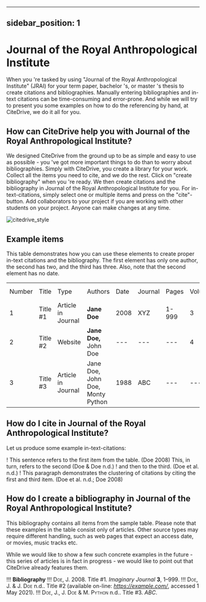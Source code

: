 
---
sidebar_position: 1
---

# Journal of the Royal Anthropological Institute

When you 're tasked by using "Journal of the Royal Anthropological Institute" (JRAI) for your term paper, bachelor 's, or master 's thesis to create citations and bibliographies.
Manually entering bibliographies and in-text citations can be time-consuming and error-prone. And while we will try to present you some examples on how to do the referencing by hand, at CiteDrive, we do it all for you.

<!---
## About  Journal of the Royal Anthropological Institute

* Title: Journal of the Royal Anthropological Institute
* Short Title (Id): JRAI)
* Authors: Journal of the Royal Anthropological Institute
* Download: Journal of the Royal Anthropological Institute
 --->

## How can CiteDrive help you with Journal of the Royal Anthropological Institute?

We designed CiteDrive from the ground up to be as simple and easy to use as possible - you 've got more important things to do than to worry about bibliographies. Simply with CiteDrive, you create a library for your work. Collect all the items you need to cite, and we do the rest. Click on "create bibliography" when you 're ready. We then create citations and the bibliography in Journal of the Royal Anthropological Institute for you. For in-text-citations, simply select one or multiple items and press on the "cite"-button. Add collaborators to your project if you are working with other students on your project. Anyone can make changes at any time.


![citedrive_style](images/journal-of-the-royal-anthropological-institute.svg "Choose Journal of the Royal Anthropological Institute in the CiteDrive App")


## Example items

This table demonstrates how you can use these elements to create proper in-text citations and the bibliography. The first element has only one author, the second has two, and the third has three. Also, note that the second element has no date.


<table>
  <tr>
   <td>Number
   </td>
   <td>Title
   </td>
   <td>Type
   </td>
   <td>Authors
   </td>
   <td>Date
   </td>
   <td>Journal
   </td>
   <td>Pages
   </td>
   <td>Volume
   </td>
   <td>Issue
   </td>
   <td>Access Date
   </td>
  </tr>
  <tr>
   <td>1
   </td>
   <td>Title #1
   </td>
   <td>Article in Journal
   </td>
   <td><strong>Jane Doe</strong>
   </td>
   <td>2008
   </td>
   <td>XYZ
   </td>
   <td>1-999
   </td>
   <td>3
   </td>
   <td>2
   </td>
   <td>--
   </td>
  </tr>
  <tr>
   <td>
2
   </td>
   <td>Title #2
   </td>
   <td>Website
   </td>
   <td><strong>Jane Doe, </strong>John Doe
   </td>
   <td>---
   </td>
   <td>---
   </td>
   <td>---
   </td>
   <td>4
   </td>
   <td>---
   </td>
   <td>2020-05-01
   </td>
  </tr>
  <tr>
   <td>3
   </td>
   <td>Title #3
   </td>
   <td>Article in Journal
   </td>
   <td>Jane Doe, John Doe, Monty Python
   </td>
   <td>1988
   </td>
   <td>ABC
   </td>
   <td>---
   </td>
   <td>---
   </td>
   <td>16
   </td>
   <td>---
   </td>
  </tr>
</table>



## How do I cite in  Journal of the Royal Anthropological Institute?

Let us produce some example in-text-citations:

! This sentence refers to the first item from the table. (Doe 2008) This, in turn, refers to the second (Doe &amp; Doe n.d.)
! and then to the third.  (Doe et al. n.d.)
! This paragraph demonstrates the clustering of citations by citing the first and third item. (Doe et al. n.d.; Doe 2008)



## How do I create a bibliography in Journal of the Royal Anthropological Institute?

This bibliography contains all items from the sample table. Please note that these examples in the table consist only of articles. Other source types may require different handling, such as web pages that expect an access date, or movies, music tracks etc.

While we would like to show a few such concrete examples in the future - this series of articles is in fact in progress - we would like to point out that CiteDrive already features them.


!!! **Bibliography**
!!! <span style="font-variant:small-caps;">Doe, J.</span> 2008. Title #1. <i>Imaginary Journal</i> <b>3</b>, 1–999.
!!! <span style="font-variant:small-caps;">Doe, J. &amp; J. Doe</span> n.d.. Title #2 (available on-line: <i>https://example.com/</i>, accessed 1 May 2021).
!!! <span style="font-variant:small-caps;">Doe, J., J. Doe &amp; M. Python</span> n.d.. Title #3. <i>ABC</i>.


```
        